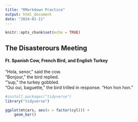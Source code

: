 ```yaml
---
title: "RMarkdown Practice"
output: html_document
date: "2024-01-11"
---
```


```r
knitr::opts_chunk$set(echo = TRUE)
```

## The Disasterours Meeting
#### Ft. Spanish Cow, French Bird, and English Turkey
"Hola, senor," said the cow.  
"Bonjour," the bird replied.   
"'sup," the turkey gobbled.  
"Oui oui, baguette," the bird trilled in response. "Hon hon hon."
```r
#install.packages("tidyverse")
library("tidyverse")
```

```r
ggplot(mtcars, aes(x = factor(cyl))) +
    geom_bar()
```
